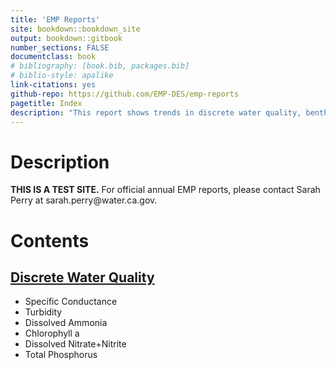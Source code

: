 ```yaml
--- 
title: 'EMP Reports'
site: bookdown::bookdown_site
output: bookdown::gitbook
number_sections: FALSE
documentclass: book
# bibliography: [book.bib, packages.bib]
# biblio-style: apalike
link-citations: yes
github-repo: https://github.com/EMP-DES/emp-reports
pagetitle: Index
description: "This report shows trends in discrete water quality, benthic invertebrates, phytoplankton, and zooplankton collected by EMP."
---
```




<h1>Description</h1>
<EMP Description>
**THIS IS A TEST SITE.** For official annual EMP reports, please contact Sarah Perry at sarah.perry@water.ca.gov.

# Contents
<h2>[Discrete Water Quality](d_wq.html)</h2>
  * Specific Conductance
  * Turbidity
  * Dissolved Ammonia
  * Chlorophyll a
  * Dissolved Nitrate+Nitrite
  * Total Phosphorus

<!-- <h2>[Benthic](Summer.html)</h2> -->


<!-- <h2>[Phytoplankton](Fall.html)</h2> -->


<!-- <h2>[Zooplankton](Winter.html)</h2> -->
